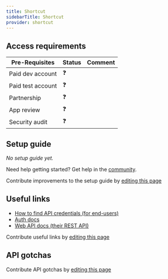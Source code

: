 ```yaml
---
title: Shortcut
sidebarTitle: Shortcut
provider: shortcut
---
```



<Overview />
<PreBuiltTooling provider={providers[pageMetadata.provider]} />
<PreBuiltUseCases />

## Access requirements
| Pre-Requisites | Status | Comment|
| - | - | - |
| Paid dev account | ❓ |  |
| Paid test account | ❓ |  |
| Partnership | ❓ | |
| App review | ❓ |  |
| Security audit | ❓ | |


## Setup guide

_No setup guide yet._

<Tip>Need help getting started? Get help in the [community](https://nango.dev/slack).</Tip>

<Note>Contribute improvements to the setup guide by [editing this page](https://github.com/nangohq/nango/tree/master/docs-v2/integrations/all/shortcut.mdx)</Note>


## Useful links

-   [How to find API credentials (for end-users)](https://app.shortcut.com/settings/account/api-tokens)
-   [Auth docs](https://developer.shortcut.com/api/rest/v3#Authentication)
-   [Web API docs (their REST API)](https://developer.shortcut.com/api/rest/v3)

<Note>Contribute useful links by [editing this page](https://github.com/nangohq/nango/tree/master/docs-v2/integrations/all/shortcut.mdx)</Note>

## API gotchas

<Note>Contribute API gotchas by [editing this page](https://github.com/nangohq/nango/tree/master/docs-v2/integrations/all/shortcut.mdx)</Note>
